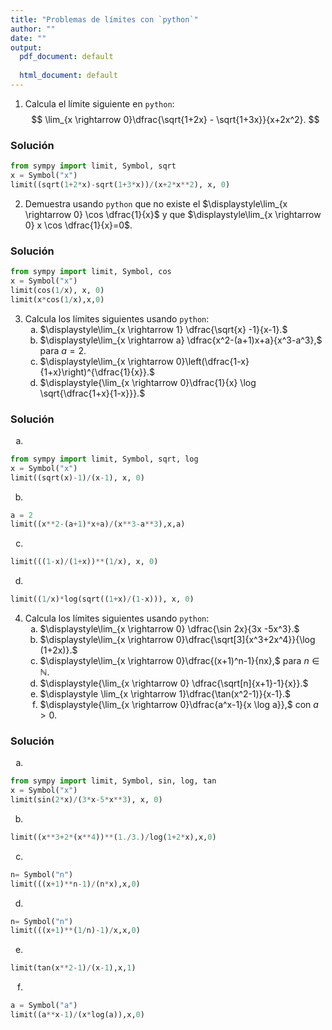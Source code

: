 ```yaml
---
title: "Problemas de límites con `python`"
author: ""
date: ""
output:
  pdf_document: default
              
  html_document: default
---
```


1. Calcula el límite siguiente en `python`:
$$
\lim_{x \rightarrow 0}\dfrac{\sqrt{1+2x} - \sqrt{1+3x}}{x+2x^2}.
$$

### Solución

```python
from sympy import limit, Symbol, sqrt
x = Symbol("x")
limit((sqrt(1+2*x)-sqrt(1+3*x))/(x+2*x**2), x, 0)
```



\newpage

2. Demuestra usando `python` que no existe el $\displaystyle\lim_{x \rightarrow 0}  \cos \dfrac{1}{x}$ y que $\displaystyle\lim_{x \rightarrow 0} x \cos \dfrac{1}{x}=0$.

### Solución


```python
from sympy import limit, Symbol, cos
x = Symbol("x")
limit(cos(1/x), x, 0)
limit(x*cos(1/x),x,0)
```

\newpage

3. Calcula los límites siguientes usando `python`:
    a) $\displaystyle\lim_{x \rightarrow 1} \dfrac{\sqrt{x} -1}{x-1}.$
    a) $\displaystyle\lim_{x \rightarrow a} \dfrac{x^2-(a+1)x+a}{x^3-a^3},$ para $a=2$.
    a) $\displaystyle\lim_{x \rightarrow 0}\left(\dfrac{1-x}{1+x}\right)^{\dfrac{1}{x}}.$
    a) $\displaystyle{\lim_{x \rightarrow 0}\dfrac{1}{x} \log \sqrt{\dfrac{1+x}{1-x}}}.$
    
### Solución

a) 
```python
from sympy import limit, Symbol, sqrt, log
x = Symbol("x")
limit((sqrt(x)-1)/(x-1), x, 0)
```

b) 
```python
a = 2
limit((x**2-(a+1)*x+a)/(x**3-a**3),x,a)
```

c) 
```python
limit(((1-x)/(1+x))**(1/x), x, 0)
```

d) 
```python
limit((1/x)*log(sqrt((1+x)/(1-x))), x, 0)
```

\newpage

4. Calcula los límites siguientes usando `python`:
    a) $\displaystyle\lim_{x \rightarrow 0} \dfrac{\sin 2x}{3x -5x^3}.$
    a) $\displaystyle\lim_{x \rightarrow 0}\dfrac{\sqrt[3]{x^3+2x^4}}{\log (1+2x)}.$
    a) $\displaystyle\lim_{x \rightarrow 0}\dfrac{(x+1)^n-1}{nx},$ para $n\in\mathbb{N}$.
    a) $\displaystyle{\lim_{x \rightarrow 0} \dfrac{\sqrt[n]{x+1}-1}{x}}.$
    a) $\displaystyle \lim_{x \rightarrow 1}\dfrac{\tan(x^2-1)}{x-1}.$
    a) $\displaystyle{\lim_{x \rightarrow 0}\dfrac{a^x-1}{x \log a}},$ con $a>0$.


### Solución

a) 
```python
from sympy import limit, Symbol, sin, log, tan
x = Symbol("x")
limit(sin(2*x)/(3*x-5*x**3), x, 0)
```

b) 
```python
limit((x**3+2*(x**4))**(1./3.)/log(1+2*x),x,0)
```

c) 
```python
n= Symbol("n")
limit(((x+1)**n-1)/(n*x),x,0)
```


d) 
```python
n= Symbol("n")
limit(((x+1)**(1/n)-1)/x,x,0)
```

e) 
```python
limit(tan(x**2-1)/(x-1),x,1)
```

f) 
```python
a = Symbol("a")
limit((a**x-1)/(x*log(a)),x,0)
```
